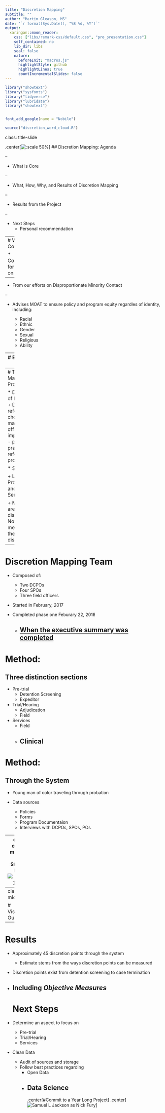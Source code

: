 ```yaml
---
title: "Discretion Mapping"
subtitle: ""
author: "Martin Gleason, MS"
date: '`r format(Sys.Date(), "%B %d, %Y")`'
output:
  xaringan::moon_reader:
    css: ["libs/remark-css/default.css", "pro_presentation.css"]
    self_contained: no
    lib_dir: libs
    seal: false
    nature:
      beforeInit: "macros.js"
      highlightStyle: github
      highlightLines: true
      countIncrementalSlides: false
---
```

```r
library("showtext")
library("sysfonts")
library("tidyverse")
library("lubridate")
library("showtext")


font_add_google(name = "Nobile")

source("discretion_word_cloud.R")
```
class: title-slide

.center[![:scale 50%](img/CORELogo.jpg)]
## Discretion Mapping: Agenda


--

* What is Core

--

* What, How, Why, and Results of Discretion Mapping

--

* Results from the Project

--

* Next Steps
  + Personal recommendation


---
# What Is Core

* Committee for Results on Equity

--

* From our efforts on Disproportionate Minority Contact

--

* Advises MOAT to ensure policy and program equity regardles of identity, including:

  + Racial
  + Ethnic
  + Gender
  + Sexual
  + Religious
  + Ability
  
---
# Equality vs Equity

.center[![:scale 85%](img/EqualityEquity.png)]

---
# The Mapping Project

* Definition of Discretion: 
  + Discretion refers to the choices made by the officer when implementing
    - policy
    - practice
    - or referring to a program. 

* Scope

 + Limited to Probation and Court Services
 
 + Mapping areas of discretion
  - Not measuring the impact of discretion
---

# Discretion Mapping Team
* Composed of:
  + Two DCPOs
  + Four SPOs
  + Three field officers
  
* Started in February, 2017

* Completed phase one Feburary 22, 2018
  + [When the executive summary was completed](https://www.dropbox.com/s/i9uelv05gz0u18e/Discretion_Mapping_Summary.pdf?dl=0)
---

# Method:
## Three distinction sections

* Pre-trial
  + Detention Screening
  + Expeditor

* Trial/Hearing
  + Adjudication
  + Field
  
* Services
  + Field
  + Clinical
---

# Method: 
## Through the System

* Young man of color traveling through probation

* Data sources
  + Policies
  + Forms
  + Program Documentaion
  + Interviews with DCPOs, SPOs, POs
  
---
class: center, middle
# The Starting Point
![scale: 100%](img/core_flow.png)
---
class: middle

# Visualizing Our Notes
```r

  wordcloud(discretion_words$word, discretion_words$n, min.freq = 5, random.order = FALSE,
            random.color = FALSE, 
            color = pro_colors_scheme2,
            scale = c(4, 2 ))
```


---
# Results

* Approximately 45 discretion points through the system
  + Estimate stems from the ways discretion points can be measured
  
* Discretion points exist from detention screening to case termination

* Including *Objective Measures*
---
# Next Steps

* Determine an aspect to focus on
  + Pre-trial
  + Trial/Hearing
  + Services
  
* Clean Data
  + Audit of sources and storage
  + Follow best practices regarding 
     - Open Data
     - Data Science
---
.center[#Commit to a Year Long Project] 
.center[![Samuel L Jackson as Nick Fury](img/discretion_mapping.gif)]

